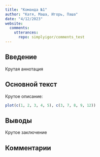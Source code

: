 ```yaml
---
title: "Команда №1"
author: "Катя, Маша, Игорь, Паша"
date: "4/12/2023"
website:
  comments: 
    utterances:
      repo: simplyigor/comments_test
---
```


## Введение 

Крутая аннотация

## Основной текст 

Крутое описание:

```r
plot(c(1, 2, 3, 4, 5), c(3, 7, 8, 9, 12))
```

## Выводы

Крутое заключение

## Комментарии

<script src="https://giscus.app/client.js"
        data-repo="simplyigor/comments_test"
        data-repo-id="R_kgDOJlj_gw"
        data-category="Announcements"
        data-category-id="DIC_kwDOJlj_g84CWoYN"
        data-mapping="url"
        data-strict="0"
        data-reactions-enabled="1"
        data-emit-metadata="0"
        data-input-position="bottom"
        data-theme="light"
        data-lang="ru"
        crossorigin="anonymous"
        async>
</script>